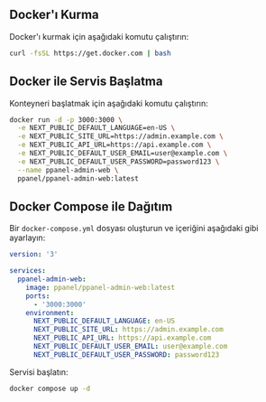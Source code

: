 ## Docker'ı Kurma

Docker'ı kurmak için aşağıdaki komutu çalıştırın:

```bash
curl -fsSL https://get.docker.com | bash
```

## Docker ile Servis Başlatma

Konteyneri başlatmak için aşağıdaki komutu çalıştırın:

```bash
docker run -d -p 3000:3000 \
  -e NEXT_PUBLIC_DEFAULT_LANGUAGE=en-US \
  -e NEXT_PUBLIC_SITE_URL=https://admin.example.com \
  -e NEXT_PUBLIC_API_URL=https://api.example.com \
  -e NEXT_PUBLIC_DEFAULT_USER_EMAIL=user@example.com \
  -e NEXT_PUBLIC_DEFAULT_USER_PASSWORD=password123 \
  --name ppanel-admin-web \
  ppanel/ppanel-admin-web:latest
```

## Docker Compose ile Dağıtım

Bir `docker-compose.yml` dosyası oluşturun ve içeriğini aşağıdaki gibi ayarlayın:

```yaml
version: '3'

services:
  ppanel-admin-web:
    image: ppanel/ppanel-admin-web:latest
    ports:
      - '3000:3000'
    environment:
      NEXT_PUBLIC_DEFAULT_LANGUAGE: en-US
      NEXT_PUBLIC_SITE_URL: https://admin.example.com
      NEXT_PUBLIC_API_URL: https://api.example.com
      NEXT_PUBLIC_DEFAULT_USER_EMAIL: user@example.com
      NEXT_PUBLIC_DEFAULT_USER_PASSWORD: password123
```

Servisi başlatın:

```bash
docker compose up -d
```


<Giscus />
